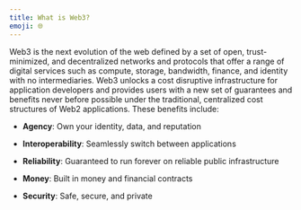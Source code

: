 ```yaml
---
title: What is Web3?
emoji: 🌐
---
```


Web3 is the next evolution of the web defined by a set of open, trust-minimized, and decentralized networks and protocols that offer a range of digital services such as compute, storage, bandwidth, finance, and identity with no intermediaries. Web3 unlocks a cost disruptive infrastructure for application developers and provides users with a new set of guarantees and benefits never before possible under the traditional, centralized cost structures of Web2 applications. These benefits include:

- **Agency**: Own your identity, data, and reputation

- **Interoperability**: Seamlessly switch between applications

- **Reliability**: Guaranteed to run forever on reliable public infrastructure

- **Money**: Built in money and financial contracts

- **Security**: Safe, secure, and private
